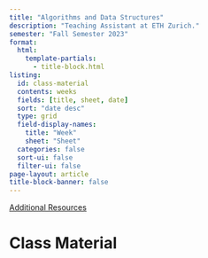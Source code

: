 ```yaml
---
title: "Algorithms and Data Structures"
description: "Teaching Assistant at ETH Zurich."
semester: "Fall Semester 2023"
format:
  html:
    template-partials:
      - title-block.html
listing:
  id: class-material
  contents: weeks 
  fields: [title, sheet, date]
  sort: "date desc"
  type: grid 
  field-display-names:
    title: "Week"
    sheet: "Sheet"
  categories: false
  sort-ui: false 
  filter-ui: false 
page-layout: article 
title-block-banner: false 
---
```


[Additional Resources](https://ghasebe.github.io/teaching/and-fs23/resources/)

# Class Material 

::: {#class-material}
:::